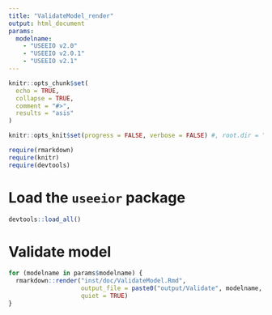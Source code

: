 ```yaml
---
title: "ValidateModel_render"
output: html_document
params:
  modelname:
    - "USEEIO v2.0"
    - "USEEIO v2.0.1"
    - "USEEIO v2.1"
---
```


```r
knitr::opts_chunk$set(
  echo = TRUE,
  collapse = TRUE,
  comment = "#>",
  results = "asis"
)

knitr::opts_knit$set(progress = FALSE, verbose = FALSE) #, root.dir = "../..")  # set as repo top level

require(rmarkdown)
require(knitr)
require(devtools)
```

# Load the `useeior` package
```r
devtools::load_all()
```

# Validate model
```r
for (modelname in params$modelname) {
  rmarkdown::render("inst/doc/ValidateModel.Rmd",
                    output_file = paste0("output/Validate", modelname, ".html"),
                    quiet = TRUE)
}
```

